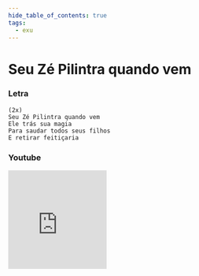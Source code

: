```yaml
---
hide_table_of_contents: true
tags:
  - exu
---
```


# Seu Zé Pilintra quando vem

### Letra

```text
(2x)
Seu Zé Pilintra quando vem
Ele trás sua magia
Para saudar todos seus filhos
E retirar feitiçaria
```

### Youtube

<iframe
  width="200"
  height="200"
  src="https://www.youtube.com/embed/2iQSOFfIBlE"
  title="YouTube video player"
  frameborder="0"
  allow="accelerometer; autoplay; clipboard-write; encrypted-media; gyroscope; picture-in-picture; web-share"
  referrerpolicy="strict-origin-when-cross-origin"
  allowfullscreen
></iframe>
